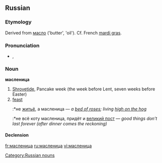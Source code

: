 ==Russian==

===Etymology===
Derived from [[масло]] ('butter', 'oil'). Cf. French [[mardi gras]].

===Pronunciation===
* {{IPA|/ˈmaslʲinʲiʦə/|lang=ru}}, {{SAMPA|/"masl'in'its@/}}

===Noun===
'''масленица''' {{f}}

# [[Shrovetide]], Pancake week (the week before Lent, seven weeks before Easter) 
# [[feast]]
#:*не [[житьё]], а масленица — ''a [[bed of roses]]; living [[high on the hog]]''
#:*не всё коту масленица, придёт и [[великий пост]] — ''good things don’t last forever (after dinner comes the reckoning)''

====Declension====
{{ru-noun-inan-ца-1|маслениц|ма́слениц}}

[[Category:Russian nouns]]

[[fr:масленица]]
[[ru:масленица]]
[[vi:масленица]]